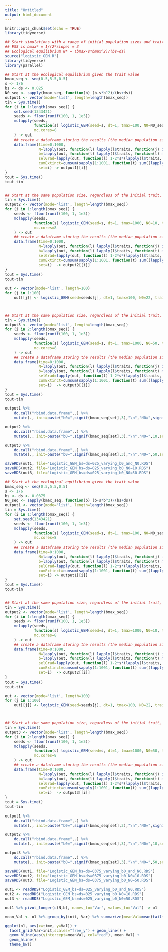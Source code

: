 ```yaml
---
title: "Untitled"
output: html_document
---
```


```r
knitr::opts_chunk$set(echo = TRUE)
library(tidyverse)
```

```r
## Start simulations with a range of initial population sizes and trait values
## ESS is bmax* = 1/(2*slope) = 3
## Ecological equilibrium N* = (bmax-s*bmax^2)/(bs+ds)
source("logistic_GEM.R")
library(tidyverse)
library(parallel)

## Start at the ecological equilibrium given the trait value
bmax_seq <- seq(0.5,5.5,0.5)
s <- 1/6
bs <- ds <- 0.025
N0_seq <- sapply(bmax_seq, function(b) (b-s*b^2)/(bs+ds))
output1 <- vector(mode='list', length=length(bmax_seq))
tin = Sys.time()
for (i in 1:length(bmax_seq)) {
    set.seed(1343421)
    seeds <- floor(runif(100, 1, 1e5))
    mclapply(seeds,
             function(s) logistic_GEM(seed=s, dt=1, tmax=100, N0=N0_seq[i], traitmean=bmax_seq[i], traitcv=0.3, h2=0.75, bs=bs, ds=ds, slope=s),
             mc.cores=8
    ) -> out 
    ## create a dataframe storing the results (the median population size across the replicates and the median mean trait)
    data.frame(time=0:1000,
               N=lapply(out, function(l) lapply(l$traits, function(j) ifelse(length(j)>0,length(j),NA)) %>% unlist) %>% do.call("cbind.data.frame",.) %>% apply(.,1,function(r) median(r,na.rm=TRUE)),
               b=lapply(out, function(l) lapply(l$traits, function(t) mean(t,na.rm=TRUE)) %>% unlist) %>% do.call("cbind.data.frame",.) %>% apply(.,1,function(r) median(r,na.rm=TRUE)),
               selGrad=lapply(out, function(l) 1-2*s*(lapply(l$traits, mean) %>% unlist)) %>% do.call("cbind.data.frame",.) %>% apply(.,1,function(r) mean(r,na.rm=TRUE)),
               cumExtinct=cumsum(sapply(1:1001, function(t) sum((lapply(out, function(l) min(which((lapply(l$traits, length) %>% unlist)==0))) %>% unlist)==t))),
               set=i) -> output1[[i]]
}
tout = Sys.time()
tout-tin


## Start at the same population size, regardless of the initial trait, and one that is well below the expected eco-evolutionary ecological equilibrium of 30
tin = Sys.time()
output2 <- vector(mode='list', length=length(bmax_seq))
for (i in 1:length(bmax_seq)) {
    seeds <- floor(runif(100, 1, 1e5))
    mclapply(seeds,
             function(s) logistic_GEM(seed=s, dt=1, tmax=1000, N0=10, traitmean=bmax_seq[i], traitcv=0.3, h2=0.75, bs=bs, ds=ds, slope=s),
             mc.cores=8
    ) -> out 
    ## create a dataframe storing the results (the median population size across the replicates and the median mean trait)
    data.frame(time=0:1000,
               N=lapply(out, function(l) lapply(l$traits, function(j) ifelse(length(j)>0,length(j),NA)) %>% unlist) %>% do.call("cbind.data.frame",.) %>% apply(.,1,function(r) median(r,na.rm=TRUE)),
               b=lapply(out, function(l) lapply(l$traits, function(t) mean(t,na.rm=TRUE)) %>% unlist) %>% do.call("cbind.data.frame",.) %>% apply(.,1,function(r) median(r,na.rm=TRUE)),
               selGrad=lapply(out, function(l) 1-2*s*(lapply(l$traits, mean) %>% unlist)) %>% do.call("cbind.data.frame",.) %>% apply(.,1,function(r) mean(r,na.rm=TRUE)),
               cumExtinct=cumsum(sapply(1:1001, function(t) sum((lapply(out, function(l) min(which((lapply(l$traits, length) %>% unlist)==0))) %>% unlist)==t))),
               set=i)  -> output2[[i]]
}
tout = Sys.time()
tout-tin

out <- vector(mode='list', length=100)
for (j in 1:100)
    out[[j]] <- logistic_GEM(seed=seeds[j], dt=1, tmax=100, N0=22, traitmean=1.5, traitcv=0.3, h2=0.75, bs=bs, ds=ds, slope=s)



## Start at the same population size, regardless of the initial trait, and one that is well above the expected eco-evolutionary ecological equilibrium of 30
tin = Sys.time()
output3 <- vector(mode='list', length=length(bmax_seq))
for (i in 2:length(bmax_seq)) {
    seeds <- floor(runif(100, 1, 1e5))
    mclapply(seeds,
             function(s) logistic_GEM(seed=s, dt=1, tmax=1000, N0=50, traitmean=bmax_seq[i], traitcv=0.3, h2=0.75, bs=bs, ds=ds, slope=s),
             mc.cores=8
    ) -> out 
    ## create a dataframe storing the results (the median population size across the replicates and the median mean trait)
    data.frame(time=0:1000,
               N=lapply(out, function(l) lapply(l$traits, function(j) ifelse(length(j)>0,length(j),NA)) %>% unlist) %>% do.call("cbind.data.frame",.) %>% apply(.,1,function(r) median(r,na.rm=TRUE)),
               b=lapply(out, function(l) lapply(l$traits, function(t) mean(t,na.rm=TRUE)) %>% unlist) %>% do.call("cbind.data.frame",.) %>% apply(.,1,function(r) median(r,na.rm=TRUE)),
               selGrad=lapply(out, function(l) 1-2*s*(lapply(l$traits, mean) %>% unlist)) %>% do.call("cbind.data.frame",.) %>% apply(.,1,function(r) mean(r,na.rm=TRUE)),
               cumExtinct=cumsum(sapply(1:1001, function(t) sum((lapply(out, function(l) min(which((lapply(l$traits, length) %>% unlist)==0))) %>% unlist)==t))),
               set=i)  -> output3[[i]]
}
tout = Sys.time()
tout-tin

output1 %>% 
    do.call("rbind.data.frame",.) %>% 
    mutate(., init=paste("b0=",signif(bmax_seq[set],3),"\n","N0=",signif(N0_seq[set],3),sep="")) -> out1

output2 %>% 
    do.call("rbind.data.frame",.) %>% 
    mutate(., init=paste("b0=",signif(bmax_seq[set],3),"\n","N0=",10,sep="")) -> out2

output3 %>% 
    do.call("rbind.data.frame",.) %>% 
    mutate(., init=paste("b0=",signif(bmax_seq[set],3),"\n","N0=",50,sep=""))  -> out3

saveRDS(out1, file="Logistic_GEM_bs=ds=025_varying_b0_and_N0.RDS")
saveRDS(out2, file="Logistic_GEM_bs=ds=025_varying_b0_N0=10.RDS")
saveRDS(out3, file="Logistic_GEM_bs=ds=025_varying_b0_N0=50.RDS")

## Start at the ecological equilibrium given the trait value
bmax_seq <- seq(0.5,5.5,0.5)
s <- 1/6
bs <- ds <- 0.0375
N0_seq <- sapply(bmax_seq, function(b) (b-s*b^2)/(bs+ds))
output1 <- vector(mode='list', length=length(bmax_seq))
tin = Sys.time()
for (i in 1:length(bmax_seq)) {
    set.seed(1343421)
    seeds <- floor(runif(100, 1, 1e5))
    mclapply(seeds,
             function(s) logistic_GEM(seed=s, dt=1, tmax=100, N0=N0_seq[i], traitmean=bmax_seq[i], traitcv=0.3, h2=0.75, bs=bs, ds=ds, slope=s),
             mc.cores=8
    ) -> out 
    ## create a dataframe storing the results (the median population size across the replicates and the median mean trait)
    data.frame(time=0:1000,
               N=lapply(out, function(l) lapply(l$traits, function(j) ifelse(length(j)>0,length(j),NA)) %>% unlist) %>% do.call("cbind.data.frame",.) %>% apply(.,1,function(r) median(r,na.rm=TRUE)),
               b=lapply(out, function(l) lapply(l$traits, function(t) mean(t,na.rm=TRUE)) %>% unlist) %>% do.call("cbind.data.frame",.) %>% apply(.,1,function(r) median(r,na.rm=TRUE)),
               selGrad=lapply(out, function(l) 1-2*s*(lapply(l$traits, mean) %>% unlist)) %>% do.call("cbind.data.frame",.) %>% apply(.,1,function(r) mean(r,na.rm=TRUE)),
               cumExtinct=cumsum(sapply(1:1001, function(t) sum((lapply(out, function(l) min(which((lapply(l$traits, length) %>% unlist)==0))) %>% unlist)==t))),
               set=i) -> output1[[i]]
}
tout = Sys.time()
tout-tin


## Start at the same population size, regardless of the initial trait, and one that is well below the expected eco-evolutionary ecological equilibrium of 30
tin = Sys.time()
output2 <- vector(mode='list', length=length(bmax_seq))
for (i in 1:length(bmax_seq)) {
    seeds <- floor(runif(100, 1, 1e5))
    mclapply(seeds,
             function(s) logistic_GEM(seed=s, dt=1, tmax=1000, N0=10, traitmean=bmax_seq[i], traitcv=0.3, h2=0.75, bs=bs, ds=ds, slope=s),
             mc.cores=8
    ) -> out 
    ## create a dataframe storing the results (the median population size across the replicates and the median mean trait)
    data.frame(time=0:1000,
               N=lapply(out, function(l) lapply(l$traits, function(j) ifelse(length(j)>0,length(j),NA)) %>% unlist) %>% do.call("cbind.data.frame",.) %>% apply(.,1,function(r) median(r,na.rm=TRUE)),
               b=lapply(out, function(l) lapply(l$traits, function(t) mean(t,na.rm=TRUE)) %>% unlist) %>% do.call("cbind.data.frame",.) %>% apply(.,1,function(r) median(r,na.rm=TRUE)),
               selGrad=lapply(out, function(l) 1-2*s*(lapply(l$traits, mean) %>% unlist)) %>% do.call("cbind.data.frame",.) %>% apply(.,1,function(r) mean(r,na.rm=TRUE)),
               cumExtinct=cumsum(sapply(1:1001, function(t) sum((lapply(out, function(l) min(which((lapply(l$traits, length) %>% unlist)==0))) %>% unlist)==t))),
               set=i)  -> output2[[i]]
}
tout = Sys.time()
tout-tin

out <- vector(mode='list', length=100)
for (j in 1:100)
    out[[j]] <- logistic_GEM(seed=seeds[j], dt=1, tmax=100, N0=22, traitmean=1.5, traitcv=0.3, h2=0.75, bs=bs, ds=ds, slope=s)



## Start at the same population size, regardless of the initial trait, and one that is well above the expected eco-evolutionary ecological equilibrium of 30
tin = Sys.time()
output3 <- vector(mode='list', length=length(bmax_seq))
for (i in 2:length(bmax_seq)) {
    seeds <- floor(runif(100, 1, 1e5))
    mclapply(seeds,
             function(s) logistic_GEM(seed=s, dt=1, tmax=1000, N0=50, traitmean=bmax_seq[i], traitcv=0.3, h2=0.75, bs=bs, ds=ds, slope=s),
             mc.cores=8
    ) -> out 
    ## create a dataframe storing the results (the median population size across the replicates and the median mean trait)
    data.frame(time=0:1000,
               N=lapply(out, function(l) lapply(l$traits, function(j) ifelse(length(j)>0,length(j),NA)) %>% unlist) %>% do.call("cbind.data.frame",.) %>% apply(.,1,function(r) median(r,na.rm=TRUE)),
               b=lapply(out, function(l) lapply(l$traits, function(t) mean(t,na.rm=TRUE)) %>% unlist) %>% do.call("cbind.data.frame",.) %>% apply(.,1,function(r) median(r,na.rm=TRUE)),
               selGrad=lapply(out, function(l) 1-2*s*(lapply(l$traits, mean) %>% unlist)) %>% do.call("cbind.data.frame",.) %>% apply(.,1,function(r) mean(r,na.rm=TRUE)),
               cumExtinct=cumsum(sapply(1:1001, function(t) sum((lapply(out, function(l) min(which((lapply(l$traits, length) %>% unlist)==0))) %>% unlist)==t))),
               set=i)  -> output3[[i]]
}
tout = Sys.time()
tout-tin

output1 %>% 
    do.call("rbind.data.frame",.) %>% 
    mutate(., init=paste("b0=",signif(bmax_seq[set],3),"\n","N0=",signif(N0_seq[set],3),sep="")) -> out1

output2 %>% 
    do.call("rbind.data.frame",.) %>% 
    mutate(., init=paste("b0=",signif(bmax_seq[set],3),"\n","N0=",10,sep="")) -> out2

output3 %>% 
    do.call("rbind.data.frame",.) %>% 
    mutate(., init=paste("b0=",signif(bmax_seq[set],3),"\n","N0=",50,sep=""))  -> out3

saveRDS(out1, file="Logistic_GEM_bs=ds=0375_varying_b0_and_N0.RDS")
saveRDS(out2, file="Logistic_GEM_bs=ds=0375_varying_b0_N0=10.RDS")
saveRDS(out3, file="Logistic_GEM_bs=ds=0375_varying_b0_N0=50.RDS")
```

```r
out1 <- readRDS("Logistic_GEM_bs=ds=025_varying_b0_and_N0.RDS")
out2 <- readRDS("Logistic_GEM_bs=ds=025_varying_b0_N0=10.RDS")
out3 <- readRDS("Logistic_GEM_bs=ds=025_varying_b0_N0=50.RDS")

out1 %>% pivot_longer(c(N,b), names_to="Var", values_to="Val") -> o1

mean_Val <- o1 %>% group_by(init, Var) %>% summarize(meanVal=mean(tail(Val,100)))

ggplot(o1, aes(x=time, y=Val)) +
  facet_grid(Var~init,scales="free_y") + geom_line() +
  geom_hline(aes(yintercept=meanVal, col="red"), mean_Val) +
  geom_hline()
  theme_bw()
```